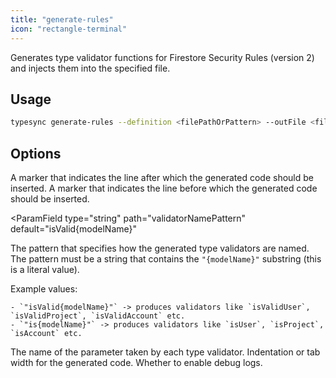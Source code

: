 ```yaml
---
title: "generate-rules"
icon: "rectangle-terminal"
---
```



Generates type validator functions for Firestore Security Rules (version 2) and injects them into the specified file.

## Usage

```bash
typesync generate-rules --definition <filePathOrPattern> --outFile <filePath> --startMarker <startMarker> --endMarker <endMarker> --validatorNamePattern <validatorNamePattern> --validatorParamName <validatorParamName> --indentation <indentation> --debug <debug>
```

## Options

<DefinitionOption />
<OutFileOption />

<ParamField type="string" path="startMarker" default="typesync-start">
  A marker that indicates the line after which the generated code should be
  inserted.
</ParamField>

<ParamField type="string" path="endMarker" default="typesync-end">
  A marker that indicates the line before which the generated code should be
  inserted.
</ParamField>

<ParamField
  type="string"
  path="validatorNamePattern"
  default="isValid{modelName}"
>
  The pattern that specifies how the generated type validators are named. The pattern must be a string that contains the `"{modelName}"` substring (this is a literal value).
  
  Example values:

    - `"isValid{modelName}"` -> produces validators like `isValidUser`, `isValidProject`, `isValidAccount` etc.
    - `"is{modelName}"` -> produces validators like `isUser`, `isProject`, `isAccount` etc.

  </ParamField>

<ParamField type="string" path="validatorParamName" default="data">
  The name of the parameter taken by each type validator.
</ParamField>

<ParamField type="int" path="indentation" default={2}>
  Indentation or tab width for the generated code.
</ParamField>

<ParamField type="boolean" path="debug" default={false}>
  Whether to enable debug logs.
</ParamField>
